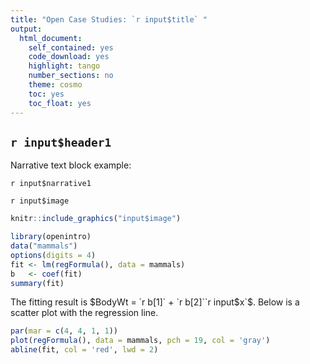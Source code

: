 ```yaml
---
title: "Open Case Studies: `r input$title` "
output:
  html_document:
    self_contained: yes
    code_download: yes
    highlight: tango
    number_sections: no
    theme: cosmo
    toc: yes
    toc_float: yes
---
```


<style>
#TOC {
  background: url("https://opencasestudies.github.io/img/logo.jpg");
  background-size: contain;
  padding-top: 240px !important;
  background-repeat: no-repeat;
}
</style>

<!-- <style> -->
<!-- #TOC { -->
<!--   background: url("`r input$Logo_URL`"); -->
<!--   background-size: contain; -->
<!--   padding-top: 240px !important; -->
<!--   background-repeat: no-repeat; -->
<!-- } -->
<!-- </style> -->


## `r input$header1`

Narrative text block example:


`r input$narrative1`

`r input$image`

```r
knitr::include_graphics("input$image")
```

```r
library(openintro)
data("mammals")
options(digits = 4)
fit <- lm(regFormula(), data = mammals)
b   <- coef(fit)
summary(fit)
```

The fitting result is $BodyWt = `r b[1]` + `r b[2]``r input$x`$.
Below is a scatter plot with the regression line.

```r
par(mar = c(4, 4, 1, 1))
plot(regFormula(), data = mammals, pch = 19, col = 'gray')
abline(fit, col = 'red', lwd = 2)
```

